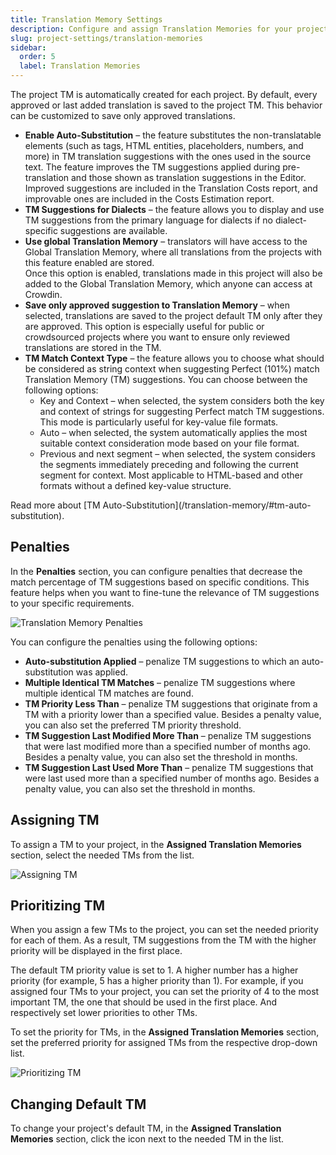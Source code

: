 ```yaml
---
title: Translation Memory Settings
description: Configure and assign Translation Memories for your project
slug: project-settings/translation-memories
sidebar:
  order: 5
  label: Translation Memories
---
```



The project TM is automatically created for each project. By default, every approved or last added translation is saved to the project TM. This behavior can be customized to save only approved translations.

* **Enable Auto-Substitution** &ndash; the feature substitutes the non-translatable elements (such as tags, HTML entities, placeholders, numbers, and more) in TM translation suggestions with the ones used in the source text. The feature improves the TM suggestions applied during pre-translation and those shown as translation suggestions in the Editor. Improved suggestions are included in the Translation Costs report, and improvable ones are included in the Costs Estimation report.
* **TM Suggestions for Dialects** &ndash; the feature allows you to display and use TM suggestions from the primary language for dialects if no dialect-specific suggestions are available.
* **Use global Translation Memory** &ndash; translators will have access to the Global Translation Memory, where all translations from the projects with this feature enabled are stored.
  <Aside>
    Once this option is enabled, translations made in this project will also be added to the Global Translation Memory, which anyone can access at Crowdin.
  </Aside>
* **Save only approved suggestion to Translation Memory** &ndash; when selected, translations are saved to the project default TM only after they are approved. This option is especially useful for public or crowdsourced projects where you want to ensure only reviewed translations are stored in the TM.
* **TM Match Context Type** &ndash; the feature allows you to choose what should be considered as string context when suggesting Perfect (101%) match Translation Memory (TM) suggestions. You can choose between the following options:
  * Key and Context &ndash; when selected, the system considers both the key and context of strings for suggesting Perfect match TM suggestions. This mode is particularly useful for key-value file formats.
  * Auto &ndash; when selected, the system automatically applies the most suitable context consideration mode based on your file format.
  * Previous and next segment &ndash; when selected, the system considers the segments immediately preceding and following the current segment for context. Most applicable to HTML-based and other formats without a defined key-value structure.

<ReadMore>
  Read more about [TM Auto-Substitution](/translation-memory/#tm-auto-substitution).
</ReadMore>

## Penalties

In the **Penalties** section, you can configure penalties that decrease the match percentage of TM suggestions based on specific conditions. This feature helps when you want to fine-tune the relevance of TM suggestions to your specific requirements.

<Image src={tmPenalties} alt="Translation Memory Penalties" />

You can configure the penalties using the following options:

* **Auto-substitution Applied** &ndash; penalize TM suggestions to which an auto-substitution was applied.
* **Multiple Identical TM Matches** &ndash; penalize TM suggestions where multiple identical TM matches are found.
* **TM Priority Less Than** &ndash; penalize TM suggestions that originate from a TM with a priority lower than a specified value. Besides a penalty value, you can also set the preferred TM priority threshold.
* **TM Suggestion Last Modified More Than** &ndash; penalize TM suggestions that were last modified more than a specified number of months ago. Besides a penalty value, you can also set the threshold in months.
* **TM Suggestion Last Used More Than** &ndash; penalize TM suggestions that were last used more than a specified number of months ago. Besides a penalty value, you can also set the threshold in months.

## Assigning TM

To assign a TM to your project, in the **Assigned Translation Memories** section, select the needed TMs from the list.

<Image src={tmAssigning} alt="Assigning TM" />

## Prioritizing TM

When you assign a few TMs to the project, you can set the needed priority for each of them. As a result, TM suggestions from the TM with the higher priority will be displayed in the first place.

The default TM priority value is set to 1. A higher number has a higher priority (for example, 5 has a higher priority than 1). For example, if you assigned four TMs to your project, you can set the priority of 4 to the most important TM, the one that should be used in the first place. And respectively set lower priorities to other TMs.

To set the priority for TMs, in the **Assigned Translation Memories** section, set the preferred priority for assigned TMs from the respective drop-down list.

<Image src={tmPrioritizing} alt="Prioritizing TM" />

## Changing Default TM

To change your project's default TM, in the **Assigned Translation Memories** section, click the <Icon name="mdi:star-outline" class="inline-icon" /> icon next to the needed TM in the list.
